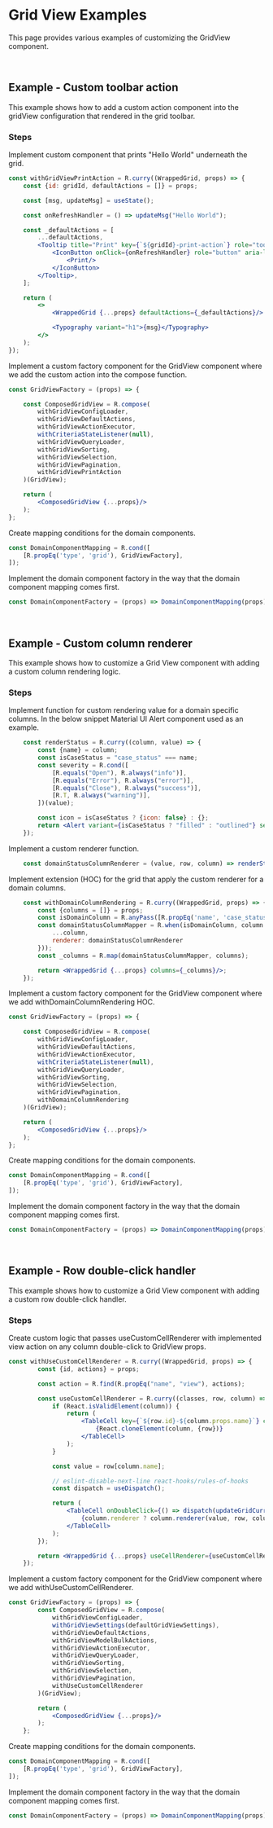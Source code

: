 
<Meta title="Examples/Grid View/README"/>

# Grid View Examples

This page provides various examples of customizing the GridView component.

<br/>

## Example - Custom toolbar action

This example shows how to add a custom action component into the gridView configuration that rendered in the grid toolbar.

### Steps

Implement custom component that prints "Hello World" underneath the grid.

```jsx
const withGridViewPrintAction = R.curry((WrappedGrid, props) => {
    const {id: gridId, defaultActions = []} = props;

    const [msg, updateMsg] = useState();

    const onRefreshHandler = () => updateMsg("Hello World");

    const _defaultActions = [
        ...defaultActions,
        <Tooltip title="Print" key={`${gridId}-print-action`} role="tooltip">
            <IconButton onClick={onRefreshHandler} role="button" aria-label="Refresh">
                <Print/>
            </IconButton>
        </Tooltip>,
    ];

    return (
        <>
            <WrappedGrid {...props} defaultActions={_defaultActions}/>

            <Typography variant="h1">{msg}</Typography>
        </>
    );
});
```

Implement a custom factory component for the GridView component where we add the custom action into the compose function.

```jsx
const GridViewFactory = (props) => {

    const ComposedGridView = R.compose(
        withGridViewConfigLoader,
        withGridViewDefaultActions,
        withGridViewActionExecutor,
        withCriteriaStateListener(null),
        withGridViewQueryLoader,
        withGridViewSorting,
        withGridViewSelection,
        withGridViewPagination,
        withGridViewPrintAction
    )(GridView);

    return (
        <ComposedGridView {...props}/>
    );
};
```

Create mapping conditions for the domain components.

```jsx
const DomainComponentMapping = R.cond([
    [R.propEq('type', 'grid'), GridViewFactory],
]);
```

Implement the domain component factory in the way that the domain component mapping comes first.

```jsx
const DomainComponentFactory = (props) => DomainComponentMapping(props) || DefaultComponentFactory(props)
```

<br/>

## Example - Custom column renderer

This example shows how to customize a Grid View component with adding a custom column rendering logic.

### Steps

Implement function for custom rendering value for a domain specific columns.
In the below snippet Material UI Alert component used as an example.

```jsx
	const renderStatus = R.curry((column, value) => {
		const {name} = column;
		const isCaseStatus = "case_status" === name;
		const severity = R.cond([
			[R.equals("Open"), R.always("info")],
			[R.equals("Error"), R.always("error")],
			[R.equals("Close"), R.always("success")],
			[R.T, R.always("warning")],
		])(value);

		const icon = isCaseStatus ? {icon: false} : {};
		return <Alert variant={isCaseStatus ? "filled" : "outlined"} severity={severity} {...icon}>{value}</Alert>;
	});
```

Implement a custom renderer function.

```jsx
	const domainStatusColumnRenderer = (value, row, column) => renderStatus(column, value);
```

Implement extension (HOC) for the grid that apply the custom renderer for a domain columns.

```jsx
	const withDomainColumnRendering = R.curry((WrappedGrid, props) => {
		const {columns = []} = props;
		const isDomainColumn = R.anyPass([R.propEq('name', 'case_status'), R.propEq('name', 'task_status')]);
		const domainStatusColumnMapper = R.when(isDomainColumn, column => ({
			...column,
			renderer: domainStatusColumnRenderer
		}));
		const _columns = R.map(domainStatusColumnMapper, columns);

		return <WrappedGrid {...props} columns={_columns}/>;
	});
```

Implement a custom factory component for the GridView component where we add withDomainColumnRendering HOC.

```jsx
const GridViewFactory = (props) => {

    const ComposedGridView = R.compose(
        withGridViewConfigLoader,
        withGridViewDefaultActions,
        withGridViewActionExecutor,
        withCriteriaStateListener(null),
        withGridViewQueryLoader,
        withGridViewSorting,
        withGridViewSelection,
        withGridViewPagination,
        withDomainColumnRendering
    )(GridView);

    return (
        <ComposedGridView {...props}/>
    );
};
```

Create mapping conditions for the domain components.

```jsx
const DomainComponentMapping = R.cond([
    [R.propEq('type', 'grid'), GridViewFactory],
]);
```

Implement the domain component factory in the way that the domain component mapping comes first.

```jsx
const DomainComponentFactory = (props) => DomainComponentMapping(props) || DefaultComponentFactory(props)
```

<br/>

## Example - Row double-click handler

This example shows how to customize a Grid View component with adding a custom row double-click handler.

### Steps

Create custom logic that passes useCustomCellRenderer with implemented view action on any column double-click to GridView props.

```jsx
const withUseCustomCellRenderer = R.curry((WrappedGrid, props) => {
		const {id, actions} = props;

		const action = R.find(R.propEq("name", "view"), actions);

		const useCustomCellRenderer = R.curry((classes, row, column) => {
			if (React.isValidElement(column)) {
				return (
					<TableCell key={`${row.id}-${column.props.name}`} className={classes.tableCell} scope="row" variant="body">
						{React.cloneElement(column, {row})}
					</TableCell>
				);
			}

			const value = row[column.name];

			// eslint-disable-next-line react-hooks/rules-of-hooks
			const dispatch = useDispatch();

			return (
				<TableCell onDoubleClick={() => dispatch(updateGridCurrentAction(id, {action, selected: row}))} key={`${row.id}-${column.name}`} className={classes.tableCell} scope="row" variant="body">
					{column.renderer ? column.renderer(value, row, column) : value}
				</TableCell>
			);
		});

		return <WrappedGrid {...props} useCellRenderer={useCustomCellRenderer}/>;
	});
```

Implement a custom factory component for the GridView component where we add withUseCustomCellRenderer.

```jsx
const GridViewFactory = (props) => {
		const ComposedGridView = R.compose(
			withGridViewConfigLoader,
			withGridViewSettings(defaultGridViewSettings),
			withGridViewDefaultActions,
			withGridViewModelBulkActions,
			withGridViewActionExecutor,
			withGridViewQueryLoader,
			withGridViewSorting,
			withGridViewSelection,
			withGridViewPagination,
			withUseCustomCellRenderer
		)(GridView);

		return (
			<ComposedGridView {...props}/>
		);
	};
```

Create mapping conditions for the domain components.

```jsx
const DomainComponentMapping = R.cond([
    [R.propEq('type', 'grid'), GridViewFactory],
]);
```

Implement the domain component factory in the way that the domain component mapping comes first.

```jsx
const DomainComponentFactory = (props) => DomainComponentMapping(props) || DefaultComponentFactory(props)
```
